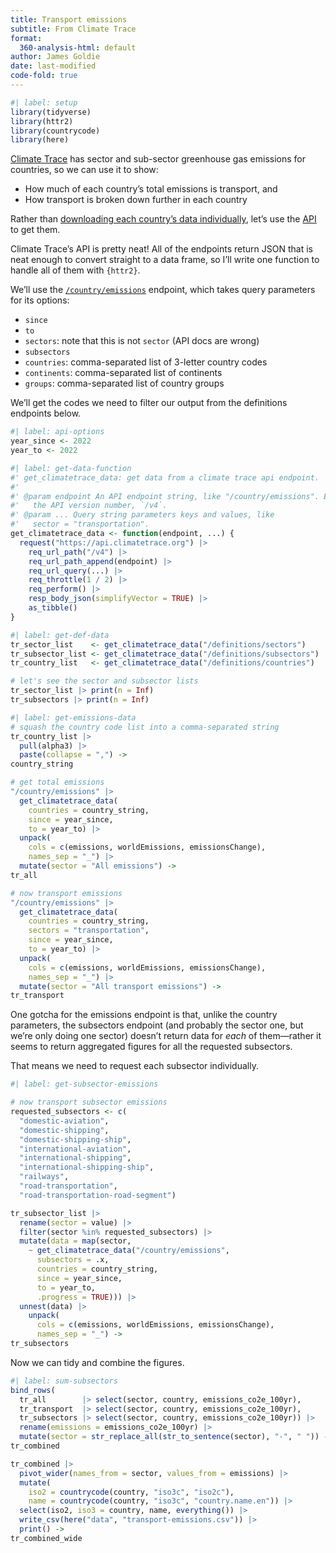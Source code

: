 ```yaml
---
title: Transport emissions
subtitle: From Climate Trace
format:
  360-analysis-html: default
author: James Goldie
date: last-modified
code-fold: true
---
```


```r
#| label: setup
library(tidyverse)
library(httr2)
library(countrycode)
library(here)
```

[Climate Trace](https://climatetrace.org/) has sector and sub-sector greenhouse gas emissions for countries, so we can use it to show:

- How much of each country's total emissions is transport, and
- How transport is broken down further in each country

Rather than [downloading each country's data individually](https://climatetrace.org/data), let's use the [API](https://api.climatetrace.org/v4) to get them. 

Climate Trace's API is pretty neat! All of the endpoints return JSON that is neat enough to convert straight to a data frame, so I'll write one function to handle all of them with `{httr2}`.

We'll use the [`/country/emissions`](https://api.climatetrace.org/v4/swagger/index.html#tag/countries/get/v4/country/emissions) endpoint, which takes query parameters for its options:

- `since`
- `to`
- `sectors`: note that this is not `sector` (API docs are wrong)
- `subsectors`
- `countries`: comma-separated list of 3-letter country codes
- `continents`: comma-separated list of continents
- `groups`: comma-separated list of country groups

We'll get the codes we need to filter our output from the definitions endpoints below.

```r
#| label: api-options
year_since <- 2022
year_to <- 2022
```


```r
#| label: get-data-function
#' get_climatetrace_data: get data from a climate trace api endpoint.
#' 
#' @param endpoint An API endpoint string, like "/country/emissions". Excludes
#'   the API version number, `/v4`.
#' @param ... Query string parameters keys and values, like
#'   sector = "transportation".
get_climatetrace_data <- function(endpoint, ...) {
  request("https://api.climatetrace.org") |>
    req_url_path("/v4") |>
    req_url_path_append(endpoint) |>
    req_url_query(...) |>
    req_throttle(1 / 2) |>
    req_perform() |>
    resp_body_json(simplifyVector = TRUE) |>
    as_tibble()
}
```

```r
#| label: get-def-data
tr_sector_list    <- get_climatetrace_data("/definitions/sectors") 
tr_subsector_list <- get_climatetrace_data("/definitions/subsectors")
tr_country_list   <- get_climatetrace_data("/definitions/countries")

# let's see the sector and subsector lists
tr_sector_list |> print(n = Inf)
tr_subsectors |> print(n = Inf)
```

```r
#| label: get-emissions-data
# squash the country code list into a comma-separated string
tr_country_list |>
  pull(alpha3) |>
  paste(collapse = ",") ->
country_string

# get total emissions
"/country/emissions" |>
  get_climatetrace_data(
    countries = country_string,
    since = year_since,
    to = year_to) |>
  unpack(
    cols = c(emissions, worldEmissions, emissionsChange),
    names_sep = "_") |>
  mutate(sector = "All emissions") ->
tr_all

# now transport emissions
"/country/emissions" |>
  get_climatetrace_data(
    countries = country_string,
    sectors = "transportation",
    since = year_since,
    to = year_to) |>
  unpack(
    cols = c(emissions, worldEmissions, emissionsChange),
    names_sep = "_") |>
  mutate(sector = "All transport emissions") ->
tr_transport
```

One gotcha for the emissions endpoint is that, unlike the country parameters, the subsectors endpoint (and probably the sector one, but we're only doing one sector) doesn't return data for _each_ of them—rather it seems to return aggregated figures for all the requested subsectors.

That means we need to request each subsector individually.

```r
#| label: get-subsector-emissions

# now transport subsector emissions
requested_subsectors <- c(
  "domestic-aviation", 
  "domestic-shipping", 
  "domestic-shipping-ship", 
  "international-aviation", 
  "international-shipping", 
  "international-shipping-ship", 
  "railways", 
  "road-transportation", 
  "road-transportation-road-segment")

tr_subsector_list |>
  rename(sector = value) |>
  filter(sector %in% requested_subsectors) |>
  mutate(data = map(sector,
    ~ get_climatetrace_data("/country/emissions",
      subsectors = .x,
      countries = country_string,
      since = year_since,
      to = year_to,
      .progress = TRUE))) |>
  unnest(data) |>
    unpack(
      cols = c(emissions, worldEmissions, emissionsChange),
      names_sep = "_") ->
tr_subsectors
```

Now we can tidy and combine the figures.

```r
#| label: sum-subsectors
bind_rows(
  tr_all        |> select(sector, country, emissions_co2e_100yr),
  tr_transport  |> select(sector, country, emissions_co2e_100yr),
  tr_subsectors |> select(sector, country, emissions_co2e_100yr)) |>
  rename(emissions = emissions_co2e_100yr) |>
  mutate(sector = str_replace_all(str_to_sentence(sector), "-", " ")) ->
tr_combined

tr_combined |>
  pivot_wider(names_from = sector, values_from = emissions) |>
  mutate(
    iso2 = countrycode(country, "iso3c", "iso2c"),
    name = countrycode(country, "iso3c", "country.name.en")) |>
  select(iso2, iso3 = country, name, everything()) |>
  write_csv(here("data", "transport-emissions.csv")) |>
  print() ->
tr_combined_wide
```
